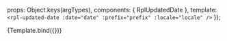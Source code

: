 
<Meta title="Organisms/UpdatedDate" />

  props: Object.keys(argTypes),
  components: { RplUpdatedDate },
  template: `<rpl-updated-date :date="date" :prefix="prefix" :locale="locale" />`
});

<Canvas>
  <Story
    name="UpdatedDate"
    args={{
      date: '2018-07-10T09:00:00.000+10:00',
      prefix: 'Reviewed',
      locale: 'en-au'
    }}
  >
    {Template.bind({})}
  </Story>
</Canvas>

<ArgsTable of={RplUpdatedDate} />
